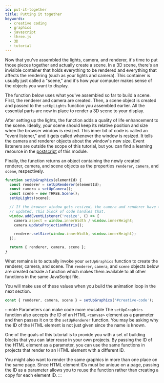 ```yaml
---
id: put-it-together
title: Putting it together
keywords:
  - creative coding
  - graphics
  - javascript
  - three.js
  - 3D
  - tutorial
---
```


Now that you've assembled the lights, camera, and renderer, it's time to put those pieces together and actually create a scene. In a 3D scene, there's an invisible container that holds everything to be rendered and everything that affects the rendering (such as your lights and camera). This container is usually just called a "scene," and it's how your computer makes sense of the objects you want to display.

The function below uses what you've assembled so far to build a scene. First, the renderer and camera are created. Then, a scene object is created and passed to the `setUpLights` function you assembled earlier. All the essential parts are now in place to render a 3D scene to your display.

After setting up the lights, the function adds a quality of life enhancement to the scene. Ideally, your scene should keep its relative position and size when the browser window is resized. This inner bit of code is called an "event listener," and it gets called whenever the window is resized. It tells the camera and renderer objects about the window's new size. Event listeners are outside the scope of this tutorial, but you can find a learning resource in the [postscript](postscript) of this module.

Finally, the function returns an object containing the newly created renderer, camera, and scene objects as the properties `renderer`, `camera`, and `scene`, respectively.

```javascript
function setUpGraphics(elementId) {
  const renderer = setUpRenderer(elementId);
  const camera = setUpCamera();
  const scene = new THREE.Scene();
  setUpLights(scene);

  // If the browser window gets resized, the camera and renderer have to be
  // updated. This block of code handles that.
  window.addEventListener('resize', () => {
    camera.aspect = window.innerWidth / window.innerHeight;
    camera.updateProjectionMatrix();

    renderer.setSize(window.innerWidth, window.innerHeight);
  });

  return { renderer, camera, scene };
}
```

What remains is to actually invoke your `setUpGraphics` function to create the renderer, camera, and scene. The `renderer`, `camera`, and `scene` objects below are created outside a function which makes them available to all other functions in the same JavaScript file.

You will make use of these values when you build the animation loop in the next section.

```javascript
const { renderer, camera, scene } = setUpGraphics('#creative-code');
```

:::note Parameters can make code more reusable
The `setUpGraphics` function also accepts the ID of an HTML `<canvas>` element as a parameter and then passes it on to the `setUpRenderer` function. You may be asking why the ID of the HTML element is not just given since the name is known.

One of the goals of this tutorial is to provide you with a set of building blocks that you can later reuse in your own projects. By passing the ID of the HTML element as a parameter, you can use the same functions in projects that render to an HTML element with a different ID.

You might also want to render the same graphics in more than one place on the same page. Since HTML element IDs must be unique on a page, passing the ID as a parameter allows you to reuse the function rather than creating a copy for each element ID.
:::
